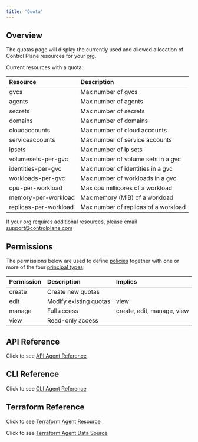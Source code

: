 ```yaml
---
title: 'Quota'
---
```


## Overview

The quotas page will display the currently used and allowed allocation of Control Plane resources for your [org](/objects/org).

Current resources with a quota:

| Resource              | Description                          |
| :-------------------- | :----------------------------------- |
| gvcs                  | Max number of gvcs                   |
| agents                | Max number of agents                 |
| secrets               | Max number of secrets                |
| domains               | Max number of domains                |
| cloudaccounts         | Max number of cloud accounts         |
| serviceaccounts       | Max number of service accounts       |
| ipsets                | Max number of ip sets                |
| volumesets-per-gvc    | Max number of volume sets in a gvc   |
| identities-per-gvc    | Max number of identities in a gvc    |
| workloads-per-gvc     | Max number of workloads in a gvc     |
| cpu-per-workload      | Max cpu millicores of a workload     |
| memory-per-workload   | Max memory (MiB) of a workload       |
| replicas-per-workload | Max number of replicas of a workload |

If your org requires additional resources, please email [support@controlplane.com](mailto:support@controlplane.com)

## Permissions

The permissions below are used to define [policies](/objects/policy) together with one or more of the four
[principal types](/platform/access-control):

| Permission | Description            | Implies                    |
| :--------- | :--------------------- | :------------------------- |
| create     | Create new quotas      |                            |
| edit       | Modify existing quotas | view                       |
| manage     | Full access            | create, edit, manage, view |
| view       | Read-only access       |                            |

## API Reference

Click to see [API Agent Reference](/api-reference/agent)

## CLI Reference

Click to see [CLI Agent Reference](/references/cli/agent)

## Terraform Reference

Click to see [Terraform Agent Resource](/references/terraform/resources/cpln_gvc)

Click to see [Terraform Agent Data Source](/references/terraform/data-sources/cpln_gvc)
